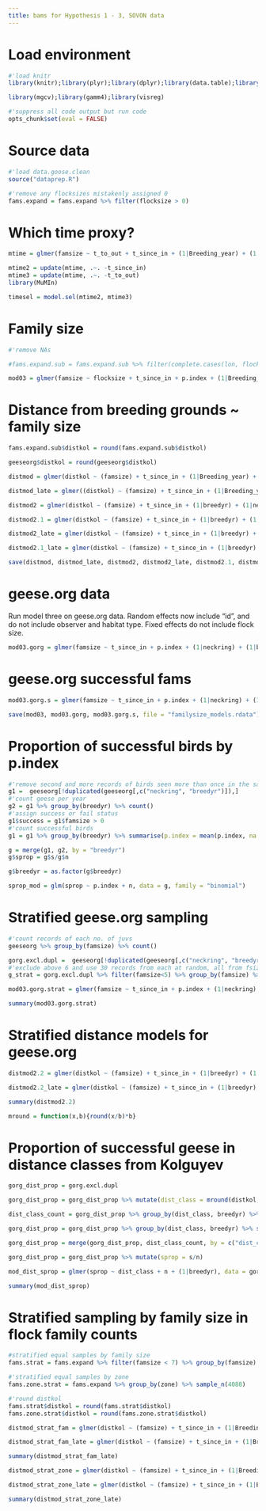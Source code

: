 ```yaml
---
title: bams for Hypothesis 1 - 3, SOVON data
---
```


# Load environment

```r
#'load knitr
library(knitr);library(plyr);library(dplyr);library(data.table);library(purrr);library(ggplot2);library(purrrlyr)

library(mgcv);library(gamm4);library(visreg)

#'suppress all code output but run code
opts_chunk$set(eval = FALSE)
```

# Source data

```r
#'load data.goose.clean
source("dataprep.R")

#'remove any flocksizes mistakenly assigned 0
fams.expand = fams.expand %>% filter(flocksize > 0)

```

# Which time proxy?

```r
mtime = glmer(famsize ~ t_to_out + t_since_in + (1|Breeding_year) + (1|Observer) + (1|Food_type), data = fams.expand.sub[runif(10000, 1, dim(fams.expand.sub)[1]),], family = "poisson", na.action = na.omit)

mtime2 = update(mtime, .~. -t_since_in)
mtime3 = update(mtime, .~. -t_to_out)
library(MuMIn)

timesel = model.sel(mtime2, mtime3)
```

# Family size

```r
#'remove NAs

#fams.expand.sub = fams.expand.sub %>% filter(complete.cases(lon, flocksize, t_since_in, p.index, Breeding_year, Observer, Food_type))

mod03 = glmer(famsize ~ flocksize + t_since_in + p.index + (1|Breeding_year) + (1|Observer) + (1|Food_type), data = fams.expand.sub, family = "poisson")
```

# Distance from breeding grounds ~ family size

```r
fams.expand.sub$distkol = round(fams.expand.sub$distkol)

geeseorg$distkol = round(geeseorg$distkol)
```

```r
distmod = glmer(distkol ~ (famsize) + t_since_in + (1|Breeding_year) + (1|Food_type) + (1|Observer), data = fams.expand.sub %>% filter(t_since_in < 60), family = "gaussian")

distmod_late = glmer((distkol) ~ (famsize) + t_since_in + (1|Breeding_year) + (1|Food_type) + (1|Observer), data = fams.expand.sub %>% filter(t_since_in > 60), family = "gaussian")

distmod2 = glmer(distkol ~ (famsize) + t_since_in + (1|breedyr) + (1|neckring), data = geeseorg %>% filter(t_since_in < 60), family = "gaussian")

distmod2.1 = glmer(distkol ~ (famsize) + t_since_in + (1|breedyr) + (1|neckring), data = geeseorg %>% filter(t_since_in < 60, famsize >0), family = "gaussian")

distmod2_late = glmer(distkol ~ (famsize) + t_since_in + (1|breedyr) + (1|neckring), data = geeseorg %>% filter(t_since_in > 60), family = "gaussian")

distmod2.1_late = glmer(distkol ~ (famsize) + t_since_in + (1|breedyr) + (1|neckring), data = geeseorg %>% filter(t_since_in > 60, famsize >0), family = "gaussian")
```

```r
save(distmod, distmod_late, distmod2, distmod2_late, distmod2.1, distmod2.1_late, file = "distmods.Rdata")
```

# geese.org data
Run model three on geese.org data. Random effects now include "id", and do not include observer and habitat type. Fixed effects do not include flock size.

```r
mod03.gorg = glmer(famsize ~ t_since_in + p.index + (1|neckring) + (1|breedyr), data = geeseorg, family = poisson)
```

# geese.org successful fams

```r
mod03.gorg.s = glmer(famsize ~ t_since_in + p.index + (1|neckring) + (1|breedyr), data = geeseorg %>% filter(famsize > 0), family = poisson)
```

```r
save(mod03, mod03.gorg, mod03.gorg.s, file = "familysize_models.rdata")
```

# Proportion of successful birds by p.index

```r
#'remove second and more records of birds seen more than once in the same year
g1 =  geeseorg[!duplicated(geeseorg[,c("neckring", "breedyr")]),]
#'count geese per year
g2 = g1 %>% group_by(breedyr) %>% count()
#'assign success or fail status
g1$success = g1$famsize > 0
#'count successful birds
g1 = g1 %>% group_by(breedyr) %>% summarise(p.index = mean(p.index, na.rm = T), s = sum(success))

g = merge(g1, g2, by = "breedyr")
g$sprop = g$s/g$n

g$breedyr = as.factor(g$breedyr)

sprop_mod = glm(sprop ~ p.index + n, data = g, family = "binomial")
```

# Stratified geese.org sampling

```r
#'count records of each no. of juvs
geeseorg %>% group_by(famsize) %>% count()

gorg.excl.dupl =  geeseorg[!duplicated(geeseorg[,c("neckring", "breedyr")]),]
#'exclude above 6 and use 30 records from each at random, all from fsize = 6
g_strat = gorg.excl.dupl %>% filter(famsize<5) %>% group_by(famsize) %>% sample_n(size = 80)
```

```r
mod03.gorg.strat = glmer(famsize ~ t_since_in + p.index + (1|neckring) + (1|breedyr), data = g_strat, family = poisson)

summary(mod03.gorg.strat)
```

# Stratified distance models for geese.org

```r
distmod2.2 = glmer(distkol ~ (famsize) + t_since_in + (1|breedyr) + (1|neckring), data = g_strat %>% filter(t_since_in < 60), family = "poisson")

distmod2.2_late = glmer(distkol ~ (famsize) + t_since_in + (1|breedyr) + (1|neckring), data = g_strat %>% filter(t_since_in > 60), family = "poisson")

```

```r
summary(distmod2.2)
```

```r
mround = function(x,b){round(x/b)*b}
```

# Proportion of successful geese in distance classes from Kolguyev

```r
gorg_dist_prop = gorg.excl.dupl

gorg_dist_prop = gorg_dist_prop %>% mutate(dist_class = mround(distkol, 25))

dist_class_count = gorg_dist_prop %>% group_by(dist_class, breedyr) %>% count()

gorg_dist_prop = gorg_dist_prop %>% group_by(dist_class, breedyr) %>% summarise(s = sum(famsize>0))

gorg_dist_prop = merge(gorg_dist_prop, dist_class_count, by = c("dist_class", "breedyr"))

gorg_dist_prop = gorg_dist_prop %>% mutate(sprop = s/n)
```

```r
mod_dist_sprop = glmer(sprop ~ dist_class + n + (1|breedyr), data = gorg_dist_prop, family = "binomial")

summary(mod_dist_sprop)
```

# Stratified sampling by family size in flock family counts
```r
#stratified equal samples by family size
fams.strat = fams.expand %>% filter(famsize < 7) %>% group_by(famsize) %>% sample_n(163)

#'stratified equal samples by zone
fams.zone.strat = fams.expand %>% group_by(zone) %>% sample_n(4088)

#'round distkol
fams.strat$distkol = round(fams.strat$distkol)
fams.zone.strat$distkol = round(fams.zone.strat$distkol)
```

```r
distmod_strat_fam = glmer(distkol ~ (famsize) + t_since_in + (1|Breeding_year) + (1|Food_type) + (1|Observer), data = fams.strat %>% filter(t_since_in < 60), family = "poisson")

distmod_strat_fam_late = glmer(distkol ~ (famsize) + t_since_in + (1|Breeding_year) + (1|Food_type) + (1|Observer), data = fams.strat %>% filter(t_since_in > 60), family = "poisson")

summary(distmod_strat_fam_late)
```

```r
distmod_strat_zone = glmer(distkol ~ (famsize) + t_since_in + (1|Breeding_year) + (1|Food_type) + (1|Observer), data = fams.zone.strat %>% filter(t_since_in < 60), family = "poisson")

distmod_strat_zone_late = glmer(distkol ~ (famsize) + t_since_in + (1|Breeding_year) + (1|Food_type) + (1|Observer), data = fams.zone.strat %>% filter(t_since_in > 60), family = "poisson")

summary(distmod_strat_zone_late)
```
